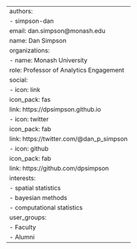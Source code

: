 ---
authors:
- simpson-dan
email: dan.simpson@monash.edu
name: Dan Simpson
organizations:
- name: Monash University
role: Professor of Analytics Engagement
social:
- icon: link
  icon_pack: fas
  link: https://dpsimpson.github.io
- icon: twitter
  icon_pack: fab
  link: https://twitter.com/@dan_p_simpson
- icon: github
  icon_pack: fab
  link: https://github.com/dpsimpson
interests:
- spatial statistics
- bayesian methods
- computational statistics
user_groups:
- Faculty
- Alumni
---